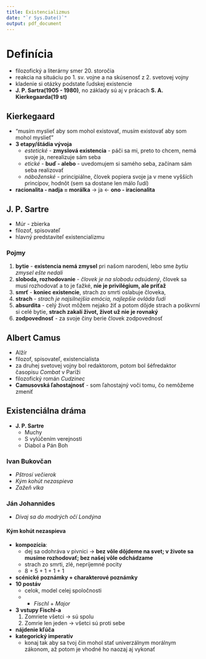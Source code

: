 ```yaml
---
title: Existencializmus
date: "`r Sys.Date()`"
output: pdf_document
---
```


# Definícia
- filozofický a literárny smer 20. storočia
- reakcia na situáciu po 1. sv. vojne a na skúsenosť z 2. svetovej vojny
- kladenie si otázky podstate ľudskej existencie
- **J. P. Sartra(1905 - 1980)**, no základy sú aj v prácach **S. A. Kierkegaarda(19 st)**

## Kierkegaard
- "musím myslieť aby som mohol existovať, musím existovať aby som mohol myslieť"
- **3 etapy/štádia vývoja**
    - *estetické* - **zmyslová existencia** - páči sa mi, preto to chcem, nemá svoje ja, nerealizuje sám seba
    - *etické* - **buď - alebo** - uvedomujem si samého seba, začínam sám seba realizovať
    - *náboženské* - principiálne, človek popiera svoje ja v mene vyšších princípov, hodnôt (sem sa dostane len málo ľudí)
- **racionalita - nadja = morálka** -> ja <- **ono - iracionalita**

## J. P. Sartre
- Múr - zbierka
- filozof, spisovateľ
- hlavný predstaviteľ existencializmu

### Pojmy
1. **bytie** - **existencia nemá zmysel** pri našom narodení, lebo sme *bytiu zmysel ešte nedali*
2. **sloboda, rozhodovanie** - *človek je na slobodu odsúdený*, človek sa musí rozhodovať a to je ťažké, **nie je privilégium, ale príťaž** 
3. **smrť** - **koniec existencie**, strach zo smrti oslabuje človeka, 
4. **strach** - *strach je najsilnejšia emócia, najlepšie ovláda ľudí*
5. **absurdita** - celý život môžem nejako žiť a potom dôjde strach a poškvrní si celé bytie, **strach zakalí život, život už nie je rovnaký**
6. **zodpovednosť** - za svoje činy berie človek zodpovednosť

## Albert Camus
- Alžír
- filozof, spisovateľ, existencialista
- za druhej svetovej vojny bol redaktorom, potom bol šéfredaktor časopisu *Combat* v Paríži
- filozofický román *Cudzinec*
- **Camusovská ľahostajnosť** - som ľahostajný voči tomu, čo nemôžeme zmeniť

## Existenciálna dráma
- **J. P. Sartre**
    - Muchy
    - S vylúčením verejnosti
    - Diabol a Pán Boh

### Ivan Bukovčan
- *Pštrosí večierok*
- *Kým kohút nezaspieva*
- *Zažeň vlka*

### Ján Johannides
- *Dívaj sa do modrých očí Londýna*

#### Kým kohút nezaspieva
- **kompozícia**:
    - dej sa odohráva v pivnici -> **bez vôle dôjdeme na svet; v živote sa musíme rozhodovať; bez našej vôle odchádzame** 
    - strach zo smrti, zlé, nepríjemné pocity
    - 8 + 5 + 1 + 1 + 1
- **scénické poznámky + charakterové poznámky**
- **10 postáv**
    - celok, model celej spoločnosti
    - + *Fischl* + *Major*
- **3 vstupy Fischl-a**
    1. Zomriete všetci -> sú spolu
    2. Zomrie len jeden -> všetci sú proti sebe
- **nájdenie kľúča**
- **kategorický imperatív**
    - konaj tak aby sa tvoj čin mohol stať univerzálnym morálnym zákonom, až potom je vhodné ho naozaj aj vykonať
